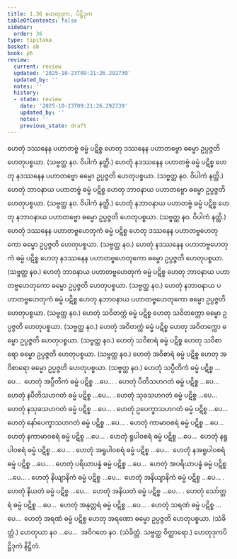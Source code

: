 ```yaml
---
title: 1.36 ဟေတုဒုက, ပိဋ္ဌိဒုက
tableOfContents: false
sidebar:
  order: 36
type: tipitaka
basket: ab
book: p6
review:
  current: review
  updated: '2025-10-23T09:21:26.292739'
  updated_by: ''
  notes: ''
  history:
  - state: review
    date: '2025-10-23T09:21:26.292739'
    updated_by: ''
    notes: ''
    previous_state: draft
---
```



<ReviewStatus review={frontmatter.review} showDetails={true} />

<HypothesisAnnotation frontmatter={frontmatter} />

<DynamicBreadcrumb />

<Division number="60" book="p6" e="ch" v="39" p="53">

<Paragraph number="169" book="p6">
ဟေတုံ ဒဿနေန ပဟာတဗ္ဗံ ဓမ္မံ ပဋိစ္စ ဟေတု ဒဿနေန ပဟာတဗ္ဗော ဓမ္မော ဥပ္ပဇ္ဇတိ ဟေတုပစ္စယာ. (သဗ္ဗတ္ထ နဝ. ဝိပါကံ နတ္ထိ.)
</Paragraph>

<Paragraph number="170" book="p6">
ဟေတုံ နဒဿနေန ပဟာတဗ္ဗံ ဓမ္မံ ပဋိစ္စ ဟေတု နဒဿနေန ပဟာတဗ္ဗော ဓမ္မော ဥပ္ပဇ္ဇတိ ဟေတုပစ္စယာ. (သဗ္ဗတ္ထ နဝ. ဝိပါကံ နတ္ထိ.)
</Paragraph>

</Division>
<Division number="61" book="p6" e="ch" v="39" p="53">

<Paragraph number="171" book="p6">
ဟေတုံ ဘာဝနာယ ပဟာတဗ္ဗံ ဓမ္မံ ပဋိစ္စ ဟေတု ဘာဝနာယ ပဟာတဗ္ဗော ဓမ္မော ဥပ္ပဇ္ဇတိ ဟေတုပစ္စယာ. (သဗ္ဗတ္ထ နဝ. ဝိပါကံ နတ္ထိ.)
</Paragraph>

<Paragraph number="172" book="p6">
ဟေတုံ နဘာဝနာယ ပဟာတဗ္ဗံ ဓမ္မံ ပဋိစ္စ ဟေတု နဘာဝနာယ ပဟာတဗ္ဗော ဓမ္မော ဥပ္ပဇ္ဇတိ ဟေတုပစ္စယာ. (သဗ္ဗတ္ထ နဝ. ဝိပါကံ နတ္ထိ.)
</Paragraph>

</Division>
<Division number="62" book="p6" e="ch" v="39" p="53">

<Paragraph number="173" book="p6">
ဟေတုံ ဒဿနေန ပဟာတဗ္ဗဟေတုကံ ဓမ္မံ ပဋိစ္စ ဟေတု ဒဿနေန ပဟာတဗ္ဗဟေတုကော ဓမ္မော ဥပ္ပဇ္ဇတိ ဟေတုပစ္စယာ. (သဗ္ဗတ္ထ နဝ.)
</Paragraph>

<Paragraph number="174" book="p6">
ဟေတုံ နဒဿနေန ပဟာတဗ္ဗဟေတုကံ ဓမ္မံ ပဋိစ္စ ဟေတု နဒဿနေန ပဟာတဗ္ဗဟေတုကော ဓမ္မော ဥပ္ပဇ္ဇတိ ဟေတုပစ္စယာ. (သဗ္ဗတ္ထ နဝ.)
</Paragraph>

</Division>
<Division number="63" book="p6" e="ch" v="39" p="54">

<Paragraph number="175" book="p6">
ဟေတုံ ဘာဝနာယ ပဟာတဗ္ဗဟေတုကံ ဓမ္မံ ပဋိစ္စ ဟေတု ဘာဝနာယ ပဟာတဗ္ဗဟေတုကော ဓမ္မော ဥပ္ပဇ္ဇတိ ဟေတုပစ္စယာ. (သဗ္ဗတ္ထ နဝ.)
</Paragraph>

<Paragraph number="176" book="p6">
ဟေတုံ နဘာဝနာယ ပဟာတဗ္ဗဟေတုကံ ဓမ္မံ ပဋိစ္စ ဟေတု နဘာဝနာယ ပဟာတဗ္ဗဟေတုကော ဓမ္မော ဥပ္ပဇ္ဇတိ ဟေတုပစ္စယာ. (သဗ္ဗတ္ထ နဝ.)
</Paragraph>

</Division>
<Division number="64" book="p6" e="ch" v="39" p="54">

<Paragraph number="177" book="p6">
ဟေတုံ သဝိတက္ကံ ဓမ္မံ ပဋိစ္စ ဟေတု သဝိတက္ကော ဓမ္မော ဥပ္ပဇ္ဇတိ ဟေတုပစ္စယာ. (သဗ္ဗတ္ထ နဝ.)
</Paragraph>

<Paragraph number="178" book="p6">
ဟေတုံ အဝိတက္ကံ ဓမ္မံ ပဋိစ္စ ဟေတု အဝိတက္ကော ဓမ္မော ဥပ္ပဇ္ဇတိ ဟေတုပစ္စယာ. (သဗ္ဗတ္ထ နဝ.)
</Paragraph>

</Division>
<Division number="65" book="p6" e="ch" v="39" p="54">

<Paragraph number="179" book="p6">
ဟေတုံ သဝိစာရံ ဓမ္မံ ပဋိစ္စ ဟေတု သဝိစာရော ဓမ္မော ဥပ္ပဇ္ဇတိ ဟေတုပစ္စယာ. (သဗ္ဗတ္ထ နဝ.)
</Paragraph>

<Paragraph number="180" book="p6">
ဟေတုံ အဝိစာရံ ဓမ္မံ ပဋိစ္စ ဟေတု အဝိစာရော ဓမ္မော ဥပ္ပဇ္ဇတိ ဟေတုပစ္စယာ. (သဗ္ဗတ္ထ နဝ.)
</Paragraph>

</Division>
<Division number="66" book="p6" e="ch" v="39" p="54">

<Paragraph number="181" book="p6">
ဟေတုံ သပ္ပီတိကံ ဓမ္မံ ပဋိစ္စ …ပေ…  ဟေတုံ အပ္ပီတိကံ ဓမ္မံ ပဋိစ္စ …ပေ… .
</Paragraph>

<Paragraph number="182" book="p6">
ဟေတုံ ပီတိသဟဂတံ ဓမ္မံ ပဋိစ္စ …ပေ…  ဟေတုံ နပီတိသဟဂတံ ဓမ္မံ ပဋိစ္စ …ပေ… .
</Paragraph>

<Paragraph number="183" book="p6">
ဟေတုံ သုခသဟဂတံ ဓမ္မံ ပဋိစ္စ …ပေ…  ဟေတုံ နသုခသဟဂတံ ဓမ္မံ ပဋိစ္စ …ပေ… .
</Paragraph>

<Paragraph number="184" book="p6">
ဟေတုံ ဥပေက္ခာသဟဂတံ ဓမ္မံ ပဋိစ္စ …ပေ…  ဟေတုံ နော်ပေက္ခာသဟဂတံ ဓမ္မံ ပဋိစ္စ …ပေ… .
</Paragraph>

<Paragraph number="185" book="p6">
ဟေတုံ ကာမာဝစရံ ဓမ္မံ ပဋိစ္စ …ပေ…  ဟေတုံ နကာမာဝစရံ ဓမ္မံ ပဋိစ္စ …ပေ… .
</Paragraph>

<Paragraph number="186" book="p6">
ဟေတုံ ရူပါဝစရံ ဓမ္မံ ပဋိစ္စ …ပေ…  ဟေတုံ နရူပါဝစရံ ဓမ္မံ ပဋိစ္စ …ပေ… .
</Paragraph>

<Paragraph number="187" book="p6">
ဟေတုံ အရူပါဝစရံ ဓမ္မံ ပဋိစ္စ …ပေ…  ဟေတုံ နအရူပါဝစရံ ဓမ္မံ ပဋိစ္စ …ပေ… .
</Paragraph>

<Paragraph number="188" book="p6">
ဟေတုံ ပရိယာပန္နံ ဓမ္မံ ပဋိစ္စ …ပေ…  ဟေတုံ အပရိယာပန္နံ ဓမ္မံ ပဋိစ္စ …ပေ… .
</Paragraph>

<Paragraph number="189" book="p6">
ဟေတုံ နိယျာနိကံ ဓမ္မံ ပဋိစ္စ …ပေ…  ဟေတုံ အနိယျာနိကံ ဓမ္မံ ပဋိစ္စ …ပေ… .
</Paragraph>

<Paragraph number="190" book="p6">
ဟေတုံ နိယတံ ဓမ္မံ ပဋိစ္စ …ပေ…  ဟေတုံ အနိယတံ ဓမ္မံ ပဋိစ္စ …ပေ… .
</Paragraph>

<Paragraph number="191" book="p6">
ဟေတုံ သော်တ္တရံ ဓမ္မံ ပဋိစ္စ …ပေ…  ဟေတုံ အနုတ္တရံ ဓမ္မံ ပဋိစ္စ …ပေ… .
</Paragraph>

<Paragraph number="192" book="p6">
ဟေတုံ သရဏံ ဓမ္မံ ပဋိစ္စ …ပေ…  ဟေတုံ အရဏံ ဓမ္မံ ပဋိစ္စ ဟေတု အရဏော ဓမ္မော ဥပ္ပဇ္ဇတိ ဟေတုပစ္စယာ. (သံခိတ္တံ.)
</Paragraph>

<Paragraph number="193" book="p6">
ဟေတုယာ နဝ …ပေ…  အဝိဂတေ နဝ. (သံခိတ္တံ. သဗ္ဗတ္ထ ဝိတ္ထာရော.)

</Paragraph>
</Division>

<Paragraph number="194" type="center" book="p6">
ဟေတုဒုကပိဋ္ဌိဒုကံ နိဋ္ဌိတံ.
</Paragraph>